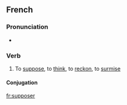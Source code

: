 ==French==

===Pronunciation===
* {{IPA|/sy.po.ze/}}

===Verb===
{{infl|fr|verb}}

# To [[suppose]], to [[think]], to [[reckon]], to [[surmise]]

====Conjugation====
{{fr-conj-er|suppos|avoir}}

[[fr:supposer]]